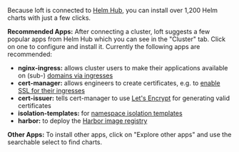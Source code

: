 Because loft is connected to [Helm Hub](https://hub.helm.sh), you can install over 1,200 Helm charts with just a few clicks.

**Recommended Apps:** After connecting a cluster, loft suggests a few popular apps from Helm Hub which you can see in the "Cluster" tab. Click on one to configure and install it. Currently the following apps are recommended:
- **nginx-ingress:** allows cluster users to make their applications available on (sub-) [domains via ingresses](../../../spaces/networking.mdx)
- **cert-manager:** allows engineers to create certificates, e.g. to [enable SSL for their ingresses](../../../spaces/networking.mdx)
- **cert-issuer:** tells cert-manager to use [Let's Encrypt](https://letsencrypt.org/) for generating valid certificates
- **isolation-templates:** for [namespace isolation templates](../../../spaces/isolation.mdx)
- **harbor:** to deploy the [Harbor image registry](https://goharbor.io/)

**Other Apps:** To install other apps, click on "Explore other apps" and use the searchable select to find charts.
